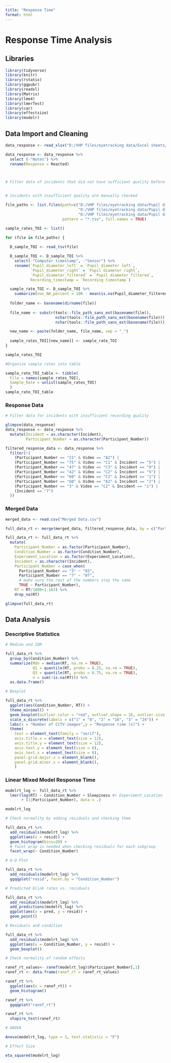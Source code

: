 ---
title: "Response Time"
format: html
---

# Response Time Analysis

## Libraries

```{r}
library(tidyverse)
library(knitr)
library(rstatix)
library(ggpubr)
library(readxl)
library(Matrix)
library(lme4)
library(lmerTest)
library(car)
library(effectsize)
library(modelr)
```

## Data Import and Cleaning

```{r}
data_response <- read_xlsx("D:/VHP files/eyetracking data/Excel sheets/Eye-tracking analysis results.xlsx", sheet = "Responses")

data_response <- data_response %>% 
  select (-"Notes") %>% 
  rename(Response = Reacted)



# Filter data of incidents that did not have sufficient quality before analysis.


# Incidents with insufficient quality are manually checked

file_paths <- list.files(path=c("D:/VHP files/eyetracking data/Pupil diameter data TOI/First_Incident", 
                                "D:/VHP files/eyetracking data/Pupil diameter data TOI/Second_Incident", 
                                "D:/VHP files/eyetracking data/Pupil diameter data TOI/Third_Incident"), 
                         pattern = "*.tsv", full.names = TRUE)

sample_rates_TOI <- list()

for (file in file_paths) {
  
  D_sample_TOI <- read_tsv(file)

  D_sample_TOI <- D_sample_TOI %>% 
    select(-"Computer timestamp", -"Sensor") %>% 
    rename(`Pupil_diameter_left` = `Pupil diameter left`, 
           `Pupil_diameter_right` = `Pupil diameter right`, 
           `Pupil_diameter_filtered` = `Pupil diameter filtered`, 
           Recording_timestamp = `Recording timestamp`)

  sample_rate_TOI <- D_sample_TOI %>%
    summarize(non_NA_percent = 100 - mean(is.na(Pupil_diameter_filtered)) * 100)
 
  folder_name <- basename(dirname(file))
 
  file_name <- substr(tools::file_path_sans_ext(basename(file)), 
                      nchar(tools::file_path_sans_ext(basename(file))) - 4, 
                      nchar(tools::file_path_sans_ext(basename(file))))

  new_name <- paste(folder_name, file_name, sep = "_")
  
  sample_rates_TOI[[new_name]] <- sample_rate_TOI
}

sample_rates_TOI

#Organize sample rates into table 

sample_rate_TOI_table <- tibble(
  File = names(sample_rates_TOI),
  Sample_Rate = unlist(sample_rates_TOI)
  )
sample_rate_TOI_table
```

### Response Data

```{r}

# Filter data for incidents with insufficient recording quality

glimpse(data_response)
data_response <- data_response %>% 
  mutate(Incident = as.character(Incident),
         Participant_Number = as.character(Participant_Number))

filtered_response_data <- data_response %>% 
  filter(!(
    (Participant_Number == "21" & Video == "A2") |
    (Participant_Number == "75" & Video == "C1" & Incident == "5") |
    (Participant_Number == "47" & Video == "C3" & Incident == "9") |
    (Participant_Number == "42" & Video == "C2" & Incident == "5") |
    (Participant_Number == "60" & Video == "C3" & Incident == "1") |
    (Participant_Number == "60" & Video == "A2" & Incident == "2") |
    (Participant_Number == "3" & Video == "C2" & Incident == "1") |
    (Incident == "7")
  ))

```

### Merged Data

```{r}

merged_data <- read.csv("Merged Data.csv")

full_data_rt <- merge(merged_data, filtered_response_data, by = c("Participant_Number", "Condition_Number"), all = TRUE)

full_data_rt <- full_data_rt %>% 
  mutate(
    Participant_Number = as.factor(Participant_Number),
    Condition_Number = as.factor(Condition_Number),
    Experiment_Location = as.factor(Experiment_Location),
    Incident = as.character(Incident),
    Participant_Number = case_when(
      Participant_Number == "3" ~ "03",
      Participant_Number == "7" ~ "07",
      # make sure the rest of the numbers stay the same
      TRUE ~ Participant_Number),
    RT = RT/1000+1.163) %>% 
    drop_na(RT)

glimpse(full_data_rt)

```

## Data Analysis

### Descriptive Statistics

```{r}

# Median and IQR

full_data_rt %>% 
  group_by(Condition_Number) %>% 
  summarize(Mdn = median(RT, na.rm = TRUE),
            Q1 = quantile(RT, probs = 0.25, na.rm = TRUE),
            Q3 = quantile(RT, probs = 0.75, na.rm = TRUE),
            n = sum(!is.na(RT))) %>% 
  as.data.frame()

# Boxplot 

full_data_rt %>% 
  ggplot(aes(Condition_Number, RT)) +
  theme_minimal() +
  geom_boxplot(outlier.color = "red", outlier.shape = 16, outlier.size = 1) +
  scale_x_discrete(labels = c("1" = "8", "2" = "16", "3" = "24")) +
  labs(x = "Number of CCTV-images",y = "Response time (s)") +
  theme(
    text = element_text(family = "serif"),
    axis.title.x = element_text(size = 12),
    axis.title.y = element_text(size = 12),
    axis.text.y = element_text(size = 8),
    axis.text.x = element_text(size = 8),
    panel.grid.major.x = element_blank(),
    panel.grid.minor.x = element_blank(),
    ) 

```

### Linear Mixed Model Response Time

```{r}

modelrt_log <- full_data_rt %>% 
  lmer(log(RT) ~ Condition_Number + Sleepiness #+ Experiment_Location 
       + (1|Participant_Number), data = .)

modelrt_log

# Check normality by adding residuals and checking them

full_data_rt %>% 
  add_residuals(modelrt_log) %>% 
  ggplot(aes(x = resid)) +
  geom_histogram(bins=20) +
  # facet wrap is needed when checking residuals for each subgroup
  facet_wrap(~ Condition_Number)

# Q-Q Plot 

full_data_rt %>% 
  add_residuals(modelrt_log) %>% 
  ggqqplot("resid", facet.by = "Condition_Number")

# Predicted blink rates vs. residuals 

full_data_rt %>% 
  add_residuals(modelrt_log) %>% 
  add_predictions(modelrt_log) %>% 
  ggplot(aes(x = pred, y = resid)) + 
  geom_point()

# Residuals and condition 

full_data_rt %>% 
  add_residuals(modelrt_log) %>% 
  ggplot(aes(x = Condition_Number, y = resid)) + 
  geom_boxplot()

# Check normality of random effects

ranef_rt_values<- ranef(modelrt_log)$Participant_Number[,1]
ranef_rt <- data.frame(ranef_rt = ranef_rt_values)

ranef_rt %>% 
  ggplot(aes(x = ranef_rt)) +
  geom_histogram() 

ranef_rt %>% 
  ggqqplot("ranef_rt")

ranef_rt %>%
  shapiro_test(ranef_rt)

# ANOVA

Anova(modelrt_log, type = 3, test.statistic = "F")

# Effect Size

eta_squared(modelrt_log)

```
